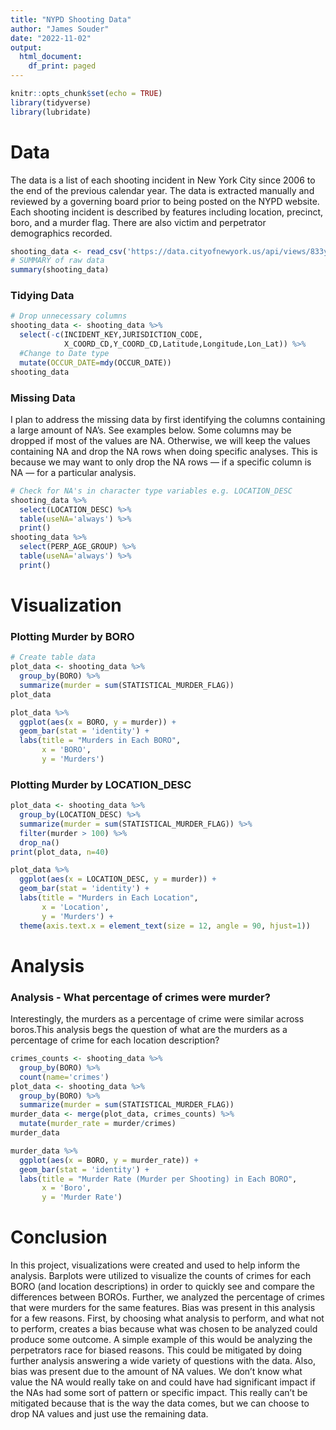 ```yaml
---
title: "NYPD Shooting Data"
author: "James Souder"
date: "2022-11-02"
output:
  html_document:
    df_print: paged
---
```


```r
knitr::opts_chunk$set(echo = TRUE)
library(tidyverse)
library(lubridate)
```

# Data
The data is a list of each shooting incident in New York City since 2006 to the end of the previous calendar year. The data is extracted manually and reviewed by a governing board prior to being posted on the NYPD website. Each shooting incident is described by features including location, precinct, boro, and a murder flag. There are also victim and perpetrator demographics recorded.

``` r
shooting_data <- read_csv('https://data.cityofnewyork.us/api/views/833y-fsy8/rows.csv?accessType=DOWNLOAD')
# SUMMARY of raw data
summary(shooting_data)
```
### Tidying Data
```r
# Drop unnecessary columns 
shooting_data <- shooting_data %>%
  select(-c(INCIDENT_KEY,JURISDICTION_CODE,
            X_COORD_CD,Y_COORD_CD,Latitude,Longitude,Lon_Lat)) %>%
  #Change to Date type
  mutate(OCCUR_DATE=mdy(OCCUR_DATE))
shooting_data
```

### Missing Data
I plan to address the missing data by first identifying the columns containing
a large amount of NA's. See examples below. Some columns may be dropped if most of the values are NA. Otherwise, we will keep the values containing NA and drop the NA rows when doing specific analyses. This is because we may want to only drop the NA rows — if a specific column is NA — for a particular analysis.

``` r
# Check for NA's in character type variables e.g. LOCATION_DESC
shooting_data %>%
  select(LOCATION_DESC) %>%
  table(useNA='always') %>%
  print()
shooting_data %>%
  select(PERP_AGE_GROUP) %>%
  table(useNA='always') %>%
  print()
```
# Visualization
### Plotting Murder by BORO

``` r
# Create table data
plot_data <- shooting_data %>%
  group_by(BORO) %>%
  summarize(murder = sum(STATISTICAL_MURDER_FLAG))
plot_data

plot_data %>% 
  ggplot(aes(x = BORO, y = murder)) + 
  geom_bar(stat = 'identity') + 
  labs(title = "Murders in Each BORO",
       x = 'BORO',
       y = 'Murders')
```
### Plotting Murder by LOCATION_DESC

```r
plot_data <- shooting_data %>%
  group_by(LOCATION_DESC) %>%
  summarize(murder = sum(STATISTICAL_MURDER_FLAG)) %>%
  filter(murder > 100) %>%
  drop_na()
print(plot_data, n=40)

plot_data %>% 
  ggplot(aes(x = LOCATION_DESC, y = murder)) + 
  geom_bar(stat = 'identity') + 
  labs(title = "Murders in Each Location",
       x = 'Location',
       y = 'Murders') +
  theme(axis.text.x = element_text(size = 12, angle = 90, hjust=1))
```
# Analysis
### Analysis - What percentage of crimes were murder?
Interestingly, the murders as a percentage of crime were similar across boros.This analysis begs the question of what are the murders as a percentage of crime for each location description?
``` r
crimes_counts <- shooting_data %>%
  group_by(BORO) %>%
  count(name='crimes')
plot_data <- shooting_data %>%
  group_by(BORO) %>%
  summarize(murder = sum(STATISTICAL_MURDER_FLAG))
murder_data <- merge(plot_data, crimes_counts) %>%
  mutate(murder_rate = murder/crimes)
murder_data

murder_data %>% 
  ggplot(aes(x = BORO, y = murder_rate)) + 
  geom_bar(stat = 'identity') + 
  labs(title = "Murder Rate (Murder per Shooting) in Each BORO",
       x = 'Boro',
       y = 'Murder Rate')
```
# Conclusion
In this project, visualizations were created and used to help inform the analysis. Barplots were utilized to visualize the counts of crimes for each BORO (and location descriptions) in order to quickly see and compare the differences between BOROs. Further, we analyzed the percentage of crimes that were murders for the same features.
Bias was present in this analysis for a few reasons. First, by choosing what analysis to perform, and what not to perform, creates a bias because what was chosen to be analyzed could produce some outcome. A simple example of this would be analyzing the perpetrators race for biased reasons. This could be mitigated by doing further analysis answering a wide variety of questions with the data. Also, bias was present due to the amount of NA values. We don't know what value the NA would really take on and could have had significant impact if the NAs had some sort of pattern or specific impact. This really can't be mitigated because that is the way the data comes, but we can choose to drop NA values and just use the remaining data.